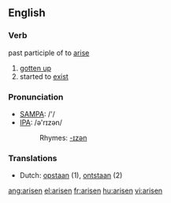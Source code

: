 ==English==

===Verb===
past participle of to [[arise]]

# [[gotten up]]
# started to [[exist]]

===Pronunciation===
*[[w:SAMPA|SAMPA]]: /'/
*[[w:IPA|IPA]]: /ə'rɪzən/
*:Rhymes: [[Rhymes:English:-ɪzən|-ɪzən]]

===Translations===

*Dutch: [[opstaan]] (1), [[ontstaan]] (2)

[[ang:arisen]]
[[el:arisen]]
[[fr:arisen]]
[[hu:arisen]]
[[vi:arisen]]